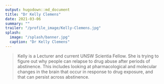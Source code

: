 ```yaml
---
output: hugodown::md_document
title: "Dr Kelly Clemens"
date: 2021-03-06
summary: ""
trailer: "/profile_image/Kelly-Clemens.jpg"
splash:
  image: "/splash/banner.jpg"
  caption: "Dr Kelly Clemens"
---
```


> Kelly is a Lecturer and current UNSW Scientia Fellow. She is trying to figure out why people can relapse to drug abuse after periods of abstinence. This includes looking at pharmacological and molecular changes in the brain that occur in response to drug exposure, and that can persist across abstinence.

